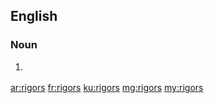 ==English==

===Noun===
{{head|en}}

# {{context|US|lang=en}} {{plural of|rigor}}

[[ar:rigors]]
[[fr:rigors]]
[[ku:rigors]]
[[mg:rigors]]
[[my:rigors]]